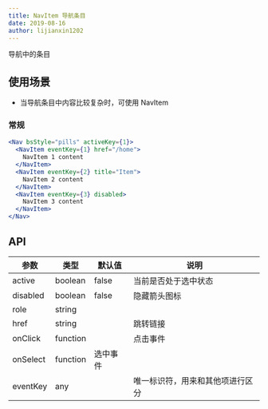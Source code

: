 ```yaml
---
title: NavItem 导航条目
date: 2019-08-16
author: lijianxin1202
---
```


导航中的条目

## 使用场景

- 当导航条目中内容比较复杂时，可使用 NavItem

### 常规

```jsx
<Nav bsStyle="pills" activeKey={1}>
  <NavItem eventKey={1} href="/home">
    NavItem 1 content
  </NavItem>
  <NavItem eventKey={2} title="Item">
    NavItem 2 content
  </NavItem>
  <NavItem eventKey={3} disabled>
    NavItem 3 content
  </NavItem>
</Nav>
```

## API

| 参数    | 类型                      | 默认值 | 说明     |
| ------- | ------------------------- | ------ | -------- |
| active  | boolean | false | 当前是否处于选中状态 |
| disabled | boolean | false | 隐藏箭头图标 |
| role | string | | |
| href | string | | 跳转链接 |
| onClick | function | | 点击事件 |
| onSelect | function | 选中事件 |
| eventKey | any | | 唯一标识符，用来和其他项进行区分 |
